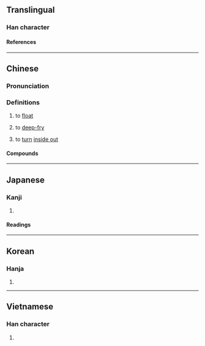 {{also|尿}}
{{character info/new}}
==Translingual==

===Han character===
{{Han char|rn=85|rad=水|as=02|sn=6|four=|canj=OE,XXOE|ids=⿱𠆢水}}

====References====
{{Han ref|kx=0603.130|dkj=17100|dj=0997.080|hdz=31547.030|uh=6C3D}}

----

==Chinese==
{{zh-forms|alt=𣵞}}

===Pronunciation===
{{zh-pron
|m=tǔn
|c=tan2
|mc=
|oc=
|cat=v
}}

===Definitions===
{{zh-hanzi}}

# {{lb|zh|dialectal}} to [[float]]
# {{lb|zh|dialectal}} to [[deep-fry]]
# {{lb|zh|Cantonese}} to [[turn]] [[inside out]]

====Compounds====
{{zh-der|氽湯|氽燙}}

----

==Japanese==

===Kanji===
{{ja-kanji|grade=|rs=水02}}

# {{defn|lang=ja|sort=水02}}

====Readings====
{{ja-readings
|on=とん
|kun=うかべる
}}

----

==Korean==

===Hanja===
{{ko-hanja|탄}}

# {{defn|lang=ko|sort=水02}}

----

==Vietnamese==

===Han character===
{{vi-readings|rs=水02|reading=[[thộn]], [[thoản]]}}

# {{defn|lang=vi|sort=水02}}

{{cln|vi|Han tu}}